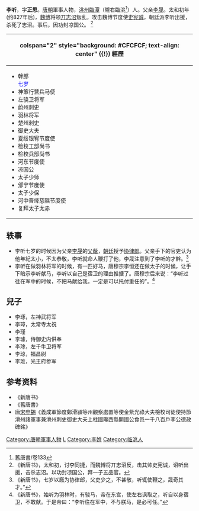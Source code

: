 
{{copyedit|time=2014-09-07}}
'''李听'''，字'''正思'''。[[唐朝|唐朝]]軍事人物，[[洮州|洮州]][[臨潭|臨潭]]（隴右臨洮<ref>舊唐書/卷133</ref>）人。父亲[[李晟_(唐朝)|李晟]]。太和初年(约827年后)，[[魏博|魏博]]将领[[丌志沼|丌志沼]]叛乱，攻击魏博节度使[[史宪诚|史宪诚]]，朝廷派李听出援，杀死了志沼。事后，因功封凉国公。 <ref name="经历一">《新唐书》，太和初，讨李同捷，而魏博将丌志沼反，击其帅史宪诚，诏听出援，击杀志沼。以功封凉国公，拜一子五品官。</ref>

<!-- 官职经历開始 -->
{| class="infobox bordered" style="width: 22em; font-size: 90%; text-align: left; float:right;" cellpadding="3"
|-
! colspan="2" style="background: #CFCFCF; text-align: center" {{!}} 經歷
|-
| colspan="2" style="font-size: 90%" |<div style="text-align: left">
* 幹郎<br /><span style="color: blue;">七岁</span>
* 神策行营兵马使<br /><span style="color: blue;"></span>
* 左骁卫将军<br /><span style="color: blue;"></span>
* 蔚州刺史<br /><span style="color: blue;"></span>
* 羽林将军<br /><span style="color: blue;"></span>
* 楚州刺史<br /><span style="color: blue;"></span>
* 御史大夫<br /><span style="color: blue;"></span>
* 夏绥银宥节度使<br /><span style="color: blue;"></span>
* 检校工部尚书<br /><span style="color: blue;"></span>
* 检校兵部尚书<br /><span style="color: blue;"></span>
* 河东节度使<br /><span style="color: blue;"></span>
* 凉国公<br /><span style="color: blue;"></span>
* 太子少师<br /><span style="color: blue;"></span>
* 邠宁节度使<br /><span style="color: blue;"></span>
* 太子少保<br /><span style="color: blue;"></span>
* 河中晋绛慈隰节度使<br /><span style="color: blue;"></span>
* 复拜太子太赤<br /><span style="color: blue;"></span>
</div>
|}

== 轶事 ==
*李听七岁的时候因为父亲[[李晟_(唐朝)|李晟]]的[[父蔭|父蔭]]，[[朝廷|朝廷]]授予[[协律郎|协律郎]]。父亲手下的官吏认为他年紀太小，不太恭敬，李听就命人鞭打了他，李晟注意到了李听的才幹。<ref name="轶事一">《新唐书》，七岁以廕为协律郎，父吏少之，不甚敬，听辄使鞭之，晟奇其才。”</ref>
*李听在做羽林将军的时候，有一匹好马，唐穆宗李恒还在做太子的时候，让手下暗示李听献马，李听以自己是宿卫的理由推搪了。唐穆宗后来说：“李听过往在军中的时候，不把马献给我，一定是可以托付重任的”。<ref name="轶事二">《新唐书》，始听为羽林时，有骏马，帝在东宫，使左右讽取之，听自以身宿卫，不敢献。于是帝曰：“李听往在军中，不与朕马，是必可任。”</ref>

== 兒子 ==
* 李琢，左神武将军
* 李璋，太常寺太祝
* 李瑾
* 李璩，侍御史内供奉
* 李㻌，左千牛卫将军
* 李琼，福昌尉
* 李琟，光王府参军

== 参考资料 ==
<references />
*《新唐书》
*《舊唐書》
*唐[[宋申錫|宋申錫]]《義成軍節度鄭滑潁等州觀察處置等使金紫光祿大夫檢校司徒使持節滑州諸軍事兼滑州刺史御史大夫上柱國隴西縣開國公食邑一千八百戶李公德政碑銘》

[[Category:唐朝軍事人物|Category:唐朝軍事人物]]
[[Category:朔方节度使|L]]
[[Category:李姓|Category:李姓]]
[[Category:临洮人|Category:临洮人]]